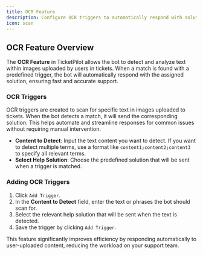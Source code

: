 ```yaml
---
title: OCR Feature
description: Configure OCR triggers to automatically respond with solutions when specific text is detected in images uploaded by users.
icon: scan
---
```


## OCR Feature Overview

The **OCR Feature** in TicketPilot allows the bot to detect and analyze text within images uploaded by users in tickets. When a match is found with a predefined trigger, the bot will automatically respond with the assigned solution, ensuring fast and accurate support.

### OCR Triggers

OCR triggers are created to scan for specific text in images uploaded to tickets. When the bot detects a match, it will send the corresponding solution. This helps automate and streamline responses for common issues without requiring manual intervention.

- **Content to Detect**: Input the text content you want to detect. If you want to detect multiple terms, use a format like `content1;content2;content3` to specify all relevant terms.
- **Select Help Solution**: Choose the predefined solution that will be sent when a trigger is matched.

### Adding OCR Triggers

1. Click `Add Trigger`.
2. In the **Content to Detect** field, enter the text or phrases the bot should scan for.
3. Select the relevant help solution that will be sent when the text is detected.
4. Save the trigger by clicking `Add Trigger`.

This feature significantly improves efficiency by responding automatically to user-uploaded content, reducing the workload on your support team.
